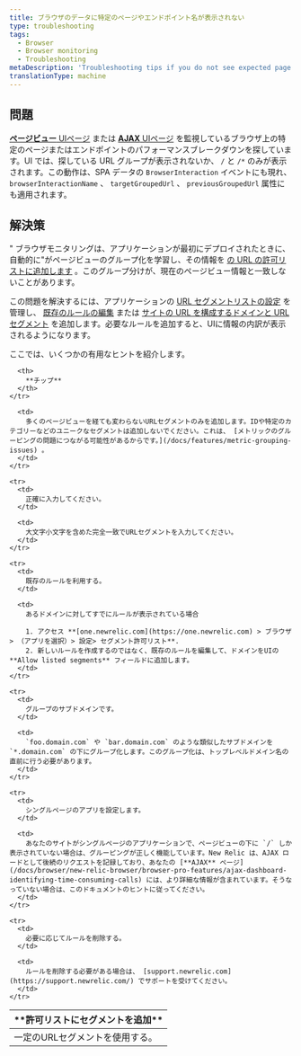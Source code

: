 ```yaml
---
title: ブラウザのデータに特定のページやエンドポイント名が表示されない
type: troubleshooting
tags:
  - Browser
  - Browser monitoring
  - Troubleshooting
metaDescription: 'Troubleshooting tips if you do not see expected page views, URLs, or AJAX when using New Relic browser or SPA monitoring.'
translationType: machine
---
```


## 問題

[**ページビュー** UIページ](/docs/browser/new-relic-browser/additional-standard-features/page-views-insights-your-sites-popularity) または [**AJAX** UIページ](/docs/browser/new-relic-browser/browser-pro-features/ajax-dashboard-identifying-time-consuming-calls) を監視しているブラウザ上の特定のページまたはエンドポイントのパフォーマンスブレークダウンを探しています。UI では、探している URL グループが表示されないか、 `/` と `/*` のみが表示されます。この動作は、SPA データの `BrowserInteraction` イベントにも現れ、 `browserInteractionName` 、 `targetGroupedUrl` 、 `previousGroupedUrl` 属性にも適用されます。

## 解決策

" ブラウザモニタリングは、アプリケーションが最初にデプロイされたときに、自動的に"がページビューのグループ化を学習し、その情報を [の URL の許可リストに追加します](/docs/browser/new-relic-browser/configuration/group-browser-metrics-urls) 。このグループ分けが、現在のページビュー情報と一致しないことがあります。

この問題を解決するには、アプリケーションの [URL セグメントリストの設定](/docs/browser/new-relic-browser/configuration/browser-settings-ui-options-apdex-geography#enabling) を管理し、 [既存のルールの編集](/docs/browser/new-relic-browser/configuration/group-browser-metrics-urls#maintaining) または [サイトの URL を構成するドメインと URL セグメント](/docs/browser/new-relic-browser/configuration/group-browser-metrics-urls#adding) を追加します。必要なルールを追加すると、UIに情報の内訳が表示されるようになります。

ここでは、いくつかの有用なヒントを紹介します。

<table>
  <thead>
    <tr>
      <th width={200}>
        **許可リストにセグメントを追加**
      </th>

      <th>
        **チップ**
      </th>
    </tr>
  </thead>

  <tbody>
    <tr>
      <td>
        一定のURLセグメントを使用する。
      </td>

      <td>
        多くのページビューを経ても変わらないURLセグメントのみを追加します。IDや特定のカテゴリーなどのユニークなセグメントは追加しないでください。これは、 [メトリックのグルーピングの問題につながる可能性があるからです。](/docs/features/metric-grouping-issues) 。
      </td>
    </tr>

    <tr>
      <td>
        正確に入力してください。
      </td>

      <td>
        大文字小文字を含めた完全一致でURLセグメントを入力してください。
      </td>
    </tr>

    <tr>
      <td>
        既存のルールを利用する。
      </td>

      <td>
        あるドメインに対してすでにルールが表示されている場合

        1. アクセス **[one.newrelic.com](https://one.newrelic.com) > ブラウザ> （アプリを選択）> 設定> セグメント許可リスト**.
        2. 新しいルールを作成するのではなく、既存のルールを編集して、ドメインをUIの **Allow listed segments** フィールドに追加します。
      </td>
    </tr>

    <tr>
      <td>
        グループのサブドメインです。
      </td>

      <td>
        `foo.domain.com` や `bar.domain.com` のような類似したサブドメインを `*.domain.com` の下にグループ化します。このグループ化は、トップレベルドメイン名の直前に行う必要があります。
      </td>
    </tr>

    <tr>
      <td>
        シングルページのアプリを設定します。
      </td>

      <td>
        あなたのサイトがシングルページのアプリケーションで、ページビューの下に `/` しか表示されていない場合は、グルーピングが正しく機能しています。New Relic は、AJAX ロードとして後続のリクエストを記録しており、あなたの [**AJAX** ページ](/docs/browser/new-relic-browser/browser-pro-features/ajax-dashboard-identifying-time-consuming-calls) には、より詳細な情報が含まれています。そうなっていない場合は、このドキュメントのヒントに従ってください。
      </td>
    </tr>

    <tr>
      <td>
        必要に応じてルールを削除する。
      </td>

      <td>
        ルールを削除する必要がある場合は、 [support.newrelic.com](https://support.newrelic.com/) でサポートを受けてください。
      </td>
    </tr>
  </tbody>
</table>